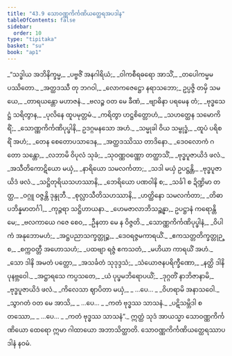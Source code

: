 ```yaml
---
title: "43.9 သောဝဏ္ဏကိင်္ကဏိယတ္ထေရအပဒါန"
tableOfContents: false
sidebar:
  order: 10
type: "tipitaka"
basket: "su"
book: "ap1"
---
```



<DynamicBreadcrumb />

<Division number="140" book="ap1">

<Paragraph number="5626" type="verses" book="ap1">
_“သဒ္ဓါယ အဘိနိက္ခမ္မ,_  
_ပဗ္ဗဇိံ အနဂါရိယံ;_  
_ဝါကစီရဓရော အာသိံ,_  
_တပေါကမ္မမပဿိတော._  

</Paragraph>

</Division>
<Division number="141" book="ap1">

<Paragraph number="5627" type="verses" book="ap1">
_အတ္ထဒဿီ တု ဘဂဝါ,_  
_လောကဇေဋ္ဌော နရာသဘော;_  
ဥပ္ပဇ္ဇိ တမှိ သမယေ,_  
_တာရယန္တော မဟာဇနံ._  

</Paragraph>

</Division>
<Division number="142" book="ap1">

<Paragraph number="5628" type="verses" book="ap1">
_ဗလဉ္စ ဝတ မေ ခီဏံ,_  
_ဗျာဓိနာ ပရမေန တံ;_  
_ဗုဒ္ဓသေဋ္ဌံ သရိတွာန,_  
_ပုလိနေ ထူပမုတ္တမံ._  

</Paragraph>

</Division>
<Division number="143" book="ap1">

<Paragraph number="5629" type="verses" book="ap1">
_ကရိတွာ ဟဋ္ဌစိတ္တောဟံ,_  
_သဟတ္ထေန သမောကိရိံ;_  
_သောဏ္ဏကိင်္ကဏိပုပ္ဖါနိ,_  
ဥဒဂ္ဂမနသော အဟံ._  

</Paragraph>

</Division>
<Division number="144" book="ap1">

<Paragraph number="5630" type="verses" book="ap1">
_သမ္မုခါ ဝိယ သမ္ဗုဒ္ဓံ,_  
_ထူပံ ပရိစရိံ အဟံ;_  
_တေန စေတောပသာဒေန,_  
_အတ္ထဒဿိဿ တာဒိနော._  

</Paragraph>

</Division>
<Division number="145" book="ap1">

<Paragraph number="5631" type="verses" book="ap1">
_ဒေဝလောကံ ဂတော သန္တော,_  
_လဘာမိ ဝိပုလံ သုခံ;_  
_သုဝဏ္ဏဝဏ္ဏော တတ္ထာသိံ,_  
_ဗုဒ္ဓပူဇာယိဒံ ဖလံ._  

</Paragraph>

</Division>
<Division number="146" book="ap1">

<Paragraph number="5632" type="verses" book="ap1">
_အသီတိကောဋိယော မယှံ,_  
_နာရိယော သမလင်္ကတာ;_  
_သဒါ မယှံ ဥပဋ္ဌန္တိ,_  
_ဗုဒ္ဓပူဇာယိဒံ ဖလံ._  

</Paragraph>

</Division>
<Division number="147" book="ap1">

<Paragraph number="5633" type="verses" book="ap1">
_သဋ္ဌိတုရိယသဟဿာနိ,_  
_ဘေရိယော ပဏဝါနိ စ;_  
_သင်္ခါ စ ဍိဏ္ဍိမာ တတ္ထ,_  
_ဝဂ္ဂူ ဝဇ္ဇန္တိ ဒုန္ဒုဘီ._  

</Paragraph>

</Division>
<Division number="148" book="ap1">

<Paragraph number="5634" type="verses" book="ap1">
_စုလ္လာသီတိသဟဿာနိ,_  
_ဟတ္ထိနော သမလင်္ကတာ;_  
_တိဓာပဘိန္နမာတင်္ဂါ,_  
_ကုဉ္ဇရာ သဋ္ဌိဟာယနာ._  

</Paragraph>

</Division>
<Division number="149" book="ap1">

<Paragraph number="5635" type="verses" book="ap1">
_ဟေမဇာလာဘိသဉ္ဆန္နာ,_  
ဥပဋ္ဌာနံ ကရောန္တိ မေ;_  
_ဗလကာယေ ဂဇေ စေဝ,_  
_ဦနတာ မေ န ဝိဇ္ဇတိ._  

</Paragraph>

</Division>
<Division number="150" book="ap1">

<Paragraph number="5636" type="verses" book="ap1">
_သောဏ္ဏကိင်္ကဏိပုပ္ဖါနံ,_  
_ဝိပါကံ အနုဘောမဟံ;_  
_အဋ္ဌပညာသက္ခတ္တုဉ္စ,_  
_ဒေဝရဇ္ဇမကာရယိံ._  

</Paragraph>

</Division>
<Division number="151" book="ap1">

<Paragraph number="5637" type="verses" book="ap1">
_ဧကသတ္တတိက္ခတ္တုဉ္စ,_  
_စက္ကဝတ္တီ အဟောသဟံ;_  
_ပထဗျာ ရဇ္ဇံ ဧကသတံ,_  
_မဟိယာ ကာရယိံ အဟံ._  

</Paragraph>

</Division>
<Division number="152" book="ap1">

<Paragraph number="5638" type="verses" book="ap1">
_သော ဒါနိ အမတံ ပတ္တော,_  
_အသင်္ခတံ သုဒုဒ္ဒသံ;_  
_သံယောဇနပရိက္ခီဏော,_  
_နတ္ထိ ဒါနိ ပုနဗ္ဘဝေါ._  

</Paragraph>

</Division>
<Division number="153" book="ap1">

<Paragraph number="5639" type="verses" book="ap1">
_အဋ္ဌာရသေ ကပ္ပသတေ,_  
_ယံ ပုပ္ဖမဘိရောပယိံ;_  
_ဒုဂ္ဂတိံ နာဘိဇာနာမိ,_  
_ဗုဒ္ဓပူဇာယိဒံ ဖလံ._  

</Paragraph>

</Division>
<Division number="154" book="ap1">

<Paragraph number="5640" type="verses" book="ap1">
_ကိလေသာ ဈာပိတာ မယှံ,_  
_ …ပေ… _  
_ဝိဟရာမိ အနာသဝေါ._  

</Paragraph>

</Division>
<Division number="155" book="ap1">

<Paragraph number="5641" type="verses" book="ap1">
_သွာဂတံ ဝတ မေ အာသိ,_  
_ …ပေ… _  
_ကတံ ဗုဒ္ဓဿ သာသနံ._  

</Paragraph>

</Division>
<Division number="156" book="ap1">

<Paragraph number="5642" type="verses" book="ap1">
_ပဋိသမ္ဘိဒါ စတဿော,_  
_ …ပေ… _  
_ကတံ ဗုဒ္ဓဿ သာသနံ”._  

</Paragraph>

<Paragraph number="5643" book="ap1">
ဣတ္ထံ သုဒံ အာယသ္မာ သောဝဏ္ဏကိင်္ကဏိယော ထေရော ဣမာ ဂါထာယော အဘာသိတ္ထာတိ.

</Paragraph>
</Division>

<Paragraph number="5644" type="center" book="ap1">
သောဝဏ္ဏကိင်္ကဏိယတ္ထေရဿာပဒါနံ နဝမံ.
</Paragraph>